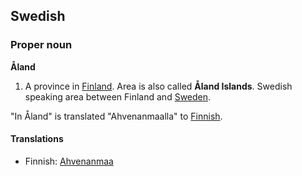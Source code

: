 ==Swedish==
===Proper noun===
'''Åland'''

#A province in [[Finland]]. Area is also called '''Åland Islands'''. Swedish speaking area between Finland and [[Sweden]].

"In Åland" is translated "Ahvenanmaalla" to [[Finnish]].

====Translations====

*Finnish: [[Ahvenanmaa]]